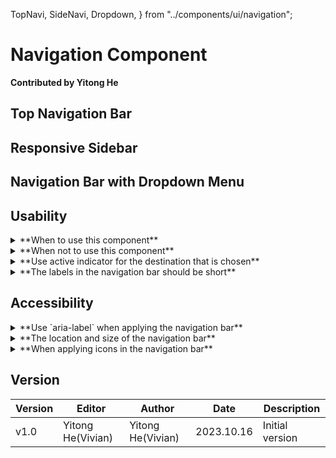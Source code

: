   TopNavi,
  SideNavi,
  Dropdown,
} from "../components/ui/navigation";

# Navigation Component

**Contributed by Yitong He**

## Top Navigation Bar

<TopNavi />

## Responsive Sidebar

<SideNavi />

## Navigation Bar with Dropdown Menu

<Dropdown />


## Usability
<details>
<summary>**When to use this component**</summary>
- Top-level destinations that need to be accessible anywhere in an app
- Three to seven main destinations in a product
- Tablet or desktop layouts
([Material Design](https://m3.material.io/components/navigation-rail/guidelines))
</details>
<details>
<summary>**When not to use this component**</summary>
- Small screen sizes
- Single tasks, such as viewing a single email
- Secondary navigation destinations
([Material Design](https://m3.material.io/components/navigation-rail/guidelines))
</details>
<details>
<summary>**Use active indicator for the destination that is chosen**</summary>
The active indicator can be a background shape or an underline with brighter color communicating which destination of the navigation bar is currently being displayed. It can let user know which part is being shown.  

Use the active indicator only for the active destination. Don't use the active indicator for more than one destination at a time
([Material Design](https://m3.material.io/components/navigation-rail/guidelines))
</details>
<details>
<summary>**The labels in the navigation bar should be short**</summary>
The labels in the navigation bar provides short, meaningful descriptions of navigation destinations. Labels should be short enough to not be truncated. Additionally, the type scale should not be reduced to fit longer text labels.
([Material Design](https://m3.material.io/components/navigation-rail/guidelines))
</details>


## Accessibility
<details>
<summary>**Use `aria-label` when applying the navigation bar**</summary>
Attach an aria-label attribute to your navigation to give users of assistive technology as much information as possible (especially if there are multiple navigations on your site).  

You can also use the semantic `<nav>` tag around your unordered list and links with an ARIA `role='navigation'` attribute.
([Carnegie Museums of Pittsburgh](http://web-accessibility.carnegiemuseums.org/code/navigation/))
</details>
<details>
<summary>**The location and size of the navigation bar**</summary>
- You should uses conventional locations for menus, such as across the top of the page or along the left side.
- Provide generous sizes for clickable areas, generally no smaller than 44px by 44px.
- Provide clear styles for hover and current states. Menus often do not have styles for visited states.
([Yale University](https://usability.yale.edu/web-accessibility/articles/navigation))
</details>
<details>
<summary>**When applying icons in the navigation bar**</summary>
When applying icons in the navigation bar, a label text should also be provided as an alternative way for users to understand an icon's meaning. It is important for usability and accessibility. You should show labels at all times and avoid using icons without labels.
([Material Design](https://m3.material.io/components/navigation-rail/guidelines))
</details>

## Version
| Version | Editor | Author | Date | Description |
| ---- | ---- | ---- | ---- | ---- |
| v1.0 | Yitong He(Vivian) | Yitong He(Vivian) | 2023.10.16 | Initial version |